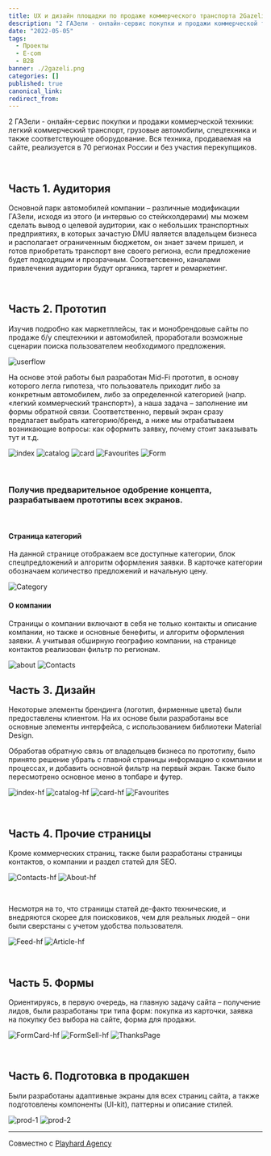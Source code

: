 ```yaml
---
title: UX и дизайн площадки по продаже коммерческого транспорта 2Gazeli.ru
description: "2 ГАЗели - онлайн-сервис покупки и продажи коммерческой техники: легкий коммерческий транспорт, грузовые автомобили, спецтехника и также соответствующее оборудование."
date: "2022-05-05"
tags:
  - Проекты
  - E-com
  - B2B
banner: ./2gazeli.png
categories: []
published: true
canonical_link: 
redirect_from:
---
```


2 ГАЗели - онлайн-сервис покупки и продажи коммерческой техники: легкий коммерческий транспорт, грузовые автомобили, спецтехника и также соответствующее оборудование. Вся техника, продаваемая на сайте, реализуется в 70 регионах России и без участия перекупщиков.

<br />

## Часть 1\. Аудитория

Основной парк автомобилей компании – различные модификации ГАЗели, исходя из этого (и интервью со стейкхолдерами) мы можем сделать вывод о целевой аудитории, как о небольших транспортных предприятиях, в которых зачастую DMU является владельцем бизнеса и располагает ограниченным бюджетом, он знает зачем пришел, и готов приобретать транспорт вне своего региона, если предложение будет подходящим и прозрачным. Соответсвенно, каналами привлечения аудитории будут органика, таргет и ремаркетинг.

<br />

## Часть 2\. Прототип

Изучив подробно как маркетплейсы, так и монобрендовые сайты по продаже б/у спецтехники и автомобилей, проработали возможные сценарии поиска пользователем необходимого предложения.

![userflow](./Flow.png)

На основе этой работы был разработан Mid-Fi прототип, в основу которого легла гипотеза, что пользователь приходит либо за конкретным автомобилем, либо за определенной категорией (напр. «легкий коммерческий транспорт»), а наша задача – заполнение им формы обратной связи. Соответственно, первый экран сразу предлагает выбрать категорию/бренд, а ниже мы отрабатываем возникающие вопросы: как оформить заявку, почему стоит заказывать тут и т.д.

![index](./Index.png)
![catalog](./Cat.png)
![card](./Card.png)
![Favourites](./Fav.png)
![Form](./Form.png)
<br />


<br />

### Получив предварительное одобрение концепта, разрабатываем прототипы всех экранов.

<br />


#### Страница категорий

На данной странице отображаем все доступные категории, блок спецпредложений и алгоритм оформления заявки. 
В карточке категории обозначаем количество предложений и начальную цену. 

![Category](./Catalog.png)
<br />


#### О компании

Страницы о компании включают в себя не только контакты и описание компании, но также
и основные бенефиты, и алгоритм оформления заявки. А учитывая обширную географию компании, 
на странице контактов реализован фильтр по регионам.

![about](./About.png)
![Contacts](./Contacts.png)
<br />


## Часть 3\. Дизайн

Некоторые элементы брендинга (логотип, фирменные цвета) были предоставлены клиентом. 
На их основе были разработаны все основные элементы интерфейса, с использованием библиотеки Material Design.

Обработав обратную связь от владельцев бизнеса по прототипу, 
было принято решение убрать с главной страницы информацию 
о компании и процессах, и добавить основной фильтр на первый экран. 
Также было пересмотрено основное меню в топбаре и футер.



![index-hf](./Index-hf.png)
![catalog-hf](./Catalog-hf.png)
![card-hf](./Card-hf.png)
![Favourites](./Fav-hf.png)

<br />

## Часть 4\. Прочие страницы

Кроме коммерческих страниц, также были разработаны страницы контактов, о компании и 
раздел статей для SEO.

![Contacts-hf](./Contacts-hf.png)
![About-hf](./About-hf.png)

<br />

Несмотря на то, что страницы статей де-факто технические, 
и внедряются скорее для поисковиков, чем для реальных людей – они были сверстаны с учетом
удобства пользователя.

![Feed-hf](./Feed-hf.png)
![Article-hf](./Article-hf.png)

<br />

## Часть 5\. Формы

Ориентируясь, в первую очередь, на главную задачу сайта – получение лидов, были разработаны 
три типа форм: покупка из карточки, заявка на покупку без выбора на сайте, форма для продажи.

![FormCard-hf](./FormCard-hf.png)
![FormSell-hf](./FormSell-hf.png)
![ThanksPage](./th-hf.png)

<br />

## Часть 6\. Подготовка в продакшен

Были разработаны адаптивные экраны для всех страниц сайта, 
а также подготовлены компоненты (UI-kit), паттерны и описание стилей.

![prod-1](./prod-1.png)
![prod-2](./prod-2.png)

* * *

Совместно с [Playhard Agency](http://playhard.agency/)